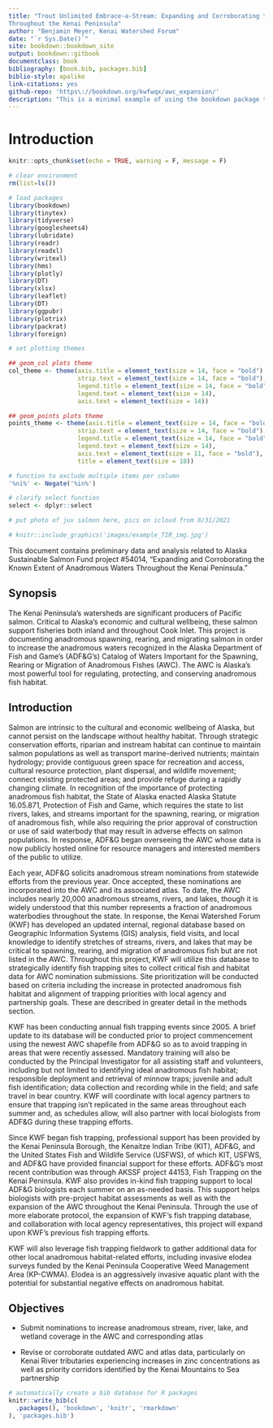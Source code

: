 ```yaml
--- 
title: "Trout Unlimited Embrace-a-Stream: Expanding and Corroborating the Known Extent of Anadromous Waters
Throughout the Kenai Peninsula"
author: "Benjamin Meyer, Kenai Watershed Forum"
date: "`r Sys.Date()`"
site: bookdown::bookdown_site
output: bookdown::gitbook
documentclass: book
bibliography: [book.bib, packages.bib]
biblio-style: apalike
link-citations: yes
github-repo: 'https\://bookdown.org/kwfwqx/awc_expansion/'
description: "This is a minimal example of using the bookdown package to write a book. The output format for this example is bookdown::gitbook."
---
```



# Introduction

```r
knitr::opts_chunk$set(echo = TRUE, warning = F, message = F)

# clear environment
rm(list=ls())

# load packages
library(bookdown)
library(tinytex)
library(tidyverse)
library(googlesheets4)
library(lubridate)
library(readr)
library(readxl)
library(writexl)
library(hms)
library(plotly)
library(DT)
library(xlsx)
library(leaflet)
library(DT)
library(ggpubr)
library(plotrix)
library(packrat)
library(foreign)

# set plotting themes

## geom_col plots theme
col_theme <- theme(axis.title = element_text(size = 14, face = "bold"),
                   strip.text = element_text(size = 14, face = "bold"),
                   legend.title = element_text(size = 14, face = "bold"),
                   legend.text = element_text(size = 14),
                   axis.text = element_text(size = 14))

## geom_points plots theme
points_theme <- theme(axis.title = element_text(size = 14, face = "bold"),
                   strip.text = element_text(size = 14, face = "bold"),
                   legend.title = element_text(size = 14, face = "bold"),
                   legend.text = element_text(size = 14),
                   axis.text = element_text(size = 11, face = "bold"),
                   title = element_text(size = 18))

# function to exclude multiple items per column
'%ni%' <- Negate('%in%')

# clarify select function
select <- dplyr::select
```

```r

# put photo of juv salmon here, pics on icloud from 8/31/2021

# knitr::include_graphics('images/example_TIR_img.jpg')

```

This document contains preliminary data and analysis related to Alaska Sustainable Salmon Fund project #54014, "Expanding and Corroborating the Known Extent of Anadromous Waters Throughout the Kenai Peninsula."

## Synopsis

The Kenai Peninsula's watersheds are significant producers of Pacific salmon. Critical to Alaska's economic and cultural wellbeing, these salmon support fisheries both inland and throughout Cook Inlet. This project is documenting anadromous spawning, rearing, and migrating salmon in order to increase the anadromous waters recognized in the Alaska Department of Fish and Game's (ADF&G's) Catalog of Waters Important for the Spawning, Rearing or Migration of Anadromous Fishes (AWC). The AWC is Alaska's most powerful tool for regulating, protecting, and conserving anadromous fish habitat.


## Introduction

Salmon are intrinsic to the cultural and economic wellbeing of Alaska, but cannot persist on the landscape without healthy habitat. Through strategic conservation efforts, riparian and instream habitat can continue to maintain salmon populations as well as transport marine-derived nutrients; maintain hydrology; provide contiguous green space for recreation and access, cultural resource protection, plant dispersal, and wildlife movement; connect existing protected areas; and provide refuge during a rapidly changing climate. In recognition of the importance of protecting anadromous fish habitat, the State of Alaska enacted Alaska Statute 16.05.871, Protection of Fish and Game, which requires the state to list rivers, lakes, and streams important for the spawning, rearing, or migration of anadromous fish, while also requiring the prior approval of construction or use of said waterbody that may result in adverse effects on salmon populations. In response, ADF&G began overseeing the AWC whose data is now publicly hosted online for resource managers and interested members of the public to utilize.

Each year, ADF&G solicits anadromous stream nominations from statewide efforts from the previous year. Once accepted, these nominations are incorporated into the AWC and its associated atlas. To date, the AWC includes nearly 20,000 anadromous streams, rivers, and lakes, though it is widely understood that this number represents a fraction of anadromous waterbodies throughout the state. In response, the Kenai Watershed Forum (KWF) has developed an updated internal, regional database based on Geographic Information Systems (GIS) analysis, field visits, and local knowledge to identify stretches of streams, rivers, and lakes that may be critical to spawning, rearing, and migration of anadromous fish but are not listed in the AWC. Throughout this project, KWF will utilize this database to strategically identify fish trapping sites to collect critical fish and habitat data for AWC nomination submissions. Site prioritization will be conducted based on criteria including the increase in protected anadromous fish habitat and alignment of trapping priorities with local agency and partnership goals. These are described in greater detail in the methods section.

KWF has been conducting annual fish trapping events since 2005. A brief update to its database will be conducted prior to project commencement using the newest AWC shapefile from ADF&G so as to avoid trapping in areas that were recently assessed. Mandatory training will also be conducted by the Principal Investigator for all assisting staff and volunteers, including but not limited to identifying ideal anadromous fish habitat; responsible deployment and retrieval of minnow traps; juvenile and adult fish identification; data collection and recording while in the field; and safe travel in bear country. KWF will coordinate with local agency partners to ensure that trapping isn't replicated in the same areas throughout each summer and, as schedules allow, will also partner with local biologists from ADF&G during these trapping efforts.

Since KWF began fish trapping, professional support has been provided by the Kenai Peninsula Borough, the Kenaitze Indian Tribe (KIT), ADF&G, and the United States Fish and Wildlife Service (USFWS), of which KIT, USFWS, and ADF&G have provided financial support for these efforts. ADF&G's most recent contribution was through AKSSF project 44153, Fish Trapping on the Kenai Peninsula. KWF also provides in-kind fish trapping support to local ADF&G biologists each summer on an as-needed basis. This support helps biologists with pre-project habitat assessments as well as with the expansion of the AWC throughout the Kenai Peninsula. Through the use of more elaborate protocol, the expansion of KWF's fish trapping database, and collaboration with local agency representatives, this project will expand upon KWF's previous fish trapping efforts.

KWF will also leverage fish trapping fieldwork to gather additional data for other local anadromous habitat-related efforts, including invasive elodea surveys funded by the Kenai Peninsula Cooperative Weed Management Area (KP-CWMA). Elodea is an aggressively invasive aquatic plant with the potential for substantial negative effects on anadromous habitat.


## Objectives

-   Submit nominations to increase anadromous stream, river, lake, and wetland coverage in the AWC and corresponding atlas

-   Revise or corroborate outdated AWC and atlas data, particularly on Kenai River tributaries experiencing increases in zinc concentrations as well as priority corridors identified by the Kenai Mountains to Sea partnership

```r
# automatically create a bib database for R packages
knitr::write_bib(c(
  .packages(), 'bookdown', 'knitr', 'rmarkdown'
), 'packages.bib')
```

